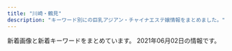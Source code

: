 ```yaml
---
title: "川崎・鶴見"
description: "キーワード別にの巨乳アジアン・チャイナエステ嬢情報をまとめました。"
---
```


新着画像と新着キーワードをまとめています。
2021年06月02日の情報です。

<DmmAffiliateIns />
<KeywordTable
  shops={
    [
    {
        "keywords": {
            "83": 2,
            "82": 3,
            "C": 17
        },
        "name": "\u5bf5\u6df1\u82b1\u98a8",
        "img_links": [
            "http://kafu.ests.co/images/s_pick.jpg",
            "http://kafu.ests.co/photos/sites/7/2017/10/2017100904034561.png",
            "http://kafu.ests.co/images/s_face.jpg",
            "http://kafu.ests.co/images/nbj1.jpg",
            "http://kafu.ests.co/images/n1.jpg",
            "http://kafu.ests.co/images/face_bj3.jpg",
            "http://kafu.ests.co/photos/sites/7/2017/10/2017101205420191.jpg",
            "http://kafu.ests.co/images/line.jpg",
            "http://kafu.ests.co/images/s_mobile.jpg",
            "http://kafu.ests.co/images/face_bj.jpg",
            "http://kafu.ests.co/images/s_news.jpg",
            "http://kafu.ests.co/images/s_staff.jpg",
            "http://kafu.ests.co/photos/sites/7/2017/02/2.jpg",
            "http://kafu.ests.co/photos/sites/7/2017/10/2017101205420065.jpg",
            "http://kafu.ests.co/images/top.png",
            "http://kafu.ests.co/photos/sites/7/2017/02/1.jpg",
            "http://kafu.ests.co/images/s_staff1.jpg",
            "http://kafu.ests.co/images/nbj3.jpg",
            "http://kafu.ests.co/photos/sites/7/2017/10/2017100904034443.png",
            "http://kafu.ests.co/images/mobile.jpg",
            "http://kafu.ests.co/images/s_link.jpg",
            "http://kafu.ests.co/images/n3.jpg"
        ],
        "url": "http://kafu.ests.co/",
        "station": "JR\u77e2\u5411\u99c5\u897f\u53e3"
    },
    {
        "keywords": {},
        "img_links": [
            "http://massage-salon.xyz/wp-content/uploads/2019/02/IMG_0144-500x750.jpg",
            "http://massage-salon.xyz/wp-content/uploads/2018/04/s4.jpg",
            "http://massage-salon.xyz/wp-content/uploads/2019/02/IMG_0142-201x300.jpg",
            "http://massage-salon.xyz/wp-content/uploads/2019/03/IMG_0208-300x200.jpg",
            "http://massage-salon.xyz/wp-content/uploads/2019/02/IMG_0142-500x750.jpg",
            "http://cdn.dino-es.com/images/logo/200x40DinoEs.png",
            "http://massage-salon.xyz/wp-content/uploads/2018/04/s2-500x467.jpg",
            "http://massage-salon.xyz/wp-content/uploads/2018/12/img_6766.jpg",
            "http://massage-salon.xyz/wp-content/themes/template-salon2/images/noimg.jpg",
            "http://massage-salon.xyz/wp-content/uploads/2018/04/s3.jpg",
            "http://massage-salon.xyz/wp-content/themes/template-salon2/images/main3.jpg",
            "http://massage-salon.xyz/wp-content/themes/template-salon2/images/main1.jpg",
            "http://massage-salon.xyz/wp-content/themes/template-salon2/images/header-tel.png",
            "http://massage-salon.xyz/wp-content/uploads/2019/02/IMG_0144-185x300.jpg",
            "http://massage-salon.xyz/wp-content/uploads/2019/02/IMG_0144.jpg",
            "http://massage-salon.xyz/wp-content/uploads/2018/12/img_6768.jpg",
            "http://massage-salon.xyz/wp-content/uploads/2019/02/IMG_0142-686x1024.jpg",
            "http://massage-salon.xyz/wp-content/uploads/2018/04/s4-500x467.jpg",
            "http://massage-salon.xyz/wp-content/uploads/2018/04/s3-500x467.jpg",
            "http://massage-salon.xyz/wp-content/uploads/2018/11/IMG_6692-300x200.jpg",
            "http://massage-salon.xyz/wp-content/uploads/2018/04/s2.jpg",
            "http://massage-salon.xyz/wp-content/uploads/2018/04/s1.jpg",
            "http://massage-salon.xyz/wp-content/themes/template-salon2/images/main2.jpg",
            "http://massage-salon.xyz/wp-content/uploads/2018/04/s1-500x466.jpg"
        ],
        "url": "http://massage-salon.xyz/",
        "name": "\u723d\u3084\u304b\u306a\u671d",
        "station": "JR\u5ddd\u5d0e\u99c5\u6771\u53e3"
    },
    {
        "keywords": {
            "\u4e73": 2,
            "F": 2
        },
        "url": "http://www.crownman.tank.jp/",
        "name": "\u30af\u30e9\u30a6\u30f3\u30fbCrown",
        "img_links": [
            "http://www.crownman.tank.jp/public/20210603-001321-627.jpeg",
            "http://www.crownman.tank.jp/images/zj.png",
            "http://www.crownman.tank.jp/public/20210208-142304-974.jpeg",
            "http://www.crownman.tank.jp/images/jt.png",
            "http://www.crownman.tank.jp/ueditor/php/upload/image/20181102/1541123069868367.jpg",
            "http://www.crownman.tank.jp/public/20201225-105416-366.jpeg",
            "http://www.crownman.tank.jp/public/20210315-113348-885.jpeg",
            "http://www.crownman.tank.jp/images/scrollToTop.png",
            "http://www.crownman.tank.jp/images/xw.png",
            "http://www.crownman.tank.jp/images/br.png",
            "http://www.crownman.tank.jp/public/20191208-161631-393.jpeg",
            "http://www.crownman.tank.jp/public/20190809-023452-629.jpeg",
            "http://www.crownman.tank.jp/public/20181102-021404-733.jpeg",
            "http://www.crownman.tank.jp/public/20181101-091932-723.jpeg",
            "http://www.crownman.tank.jp/public/20210225-132107-806.jpeg",
            "http://www.crownman.tank.jp/public/20190512-114325-285.jpeg",
            "http://www.crownman.tank.jp/images/contact.png",
            "http://www.crownman.tank.jp/images/h3.jpg",
            "http://www.crownman.tank.jp/public/20191115-170126-469.jpeg",
            "http://www.crownman.tank.jp/public/20210219-091840-338.jpeg",
            "http://www.crownman.tank.jp/images/h5.jpg",
            "http://www.crownman.tank.jp/public/20210601-123201-393.jpeg",
            "http://www.crownman.tank.jp/public/20181126-115300-843.jpeg",
            "http://www.crownman.tank.jp/public/20210214-132800-589.jpeg",
            "http://www.crownman.tank.jp/public/20190410-032921-983.jpeg",
            "http://www.crownman.tank.jp/images/fj.png",
            "http://www.crownman.tank.jp/public/20210226-091700-151.jpeg",
            "http://www.crownman.tank.jp/images/h01.jpg",
            "http://www.crownman.tank.jp/public/20210414-180217-393.jpeg",
            "http://www.crownman.tank.jp/public/20181102-021343-999.jpeg",
            "http://www.crownman.tank.jp/public/20190103-235102-103.jpeg",
            "http://www.crownman.tank.jp/images/lj.png",
            "http://www.crownman.tank.jp/images/lyb.png",
            "http://www.crownman.tank.jp/public/20190516-130732-500.jpeg",
            "http://www.crownman.tank.jp/public/20200829-001214-615.jpeg",
            "http://www.crownman.tank.jp/images/br1.png",
            "http://www.crownman.tank.jp/public/20210128-093735-441.jpeg",
            "http://www.crownman.tank.jp/public/20201114-223303-188.jpeg",
            "http://www.crownman.tank.jp/images/h4.jpg",
            "http://www.crownman.tank.jp/public/20210504-080501-939.jpeg",
            "http://www.crownman.tank.jp/public/20190614-225752-699.jpeg",
            "http://www.crownman.tank.jp/public/20181102-021419-221.jpeg",
            "http://www.crownman.tank.jp/public/20191102-172721-416.jpeg",
            "http://www.crownman.tank.jp/public/20210512-181627-885.jpeg",
            "http://www.crownman.tank.jp/public/20181102-021325-742.jpeg",
            "http://www.crownman.tank.jp/public/20210319-004011-852.jpeg",
            "http://www.crownman.tank.jp/public/20201211-095701-493.jpeg",
            "http://www.crownman.tank.jp/public/20181103-143855-981.jpeg",
            "http://www.crownman.tank.jp/public/20190321-014538-796.jpeg",
            "http://www.crownman.tank.jp/public/20210603-000118-225.jpeg",
            "http://www.crownman.tank.jp/images/guest.png",
            "http://www.crownman.tank.jp/images/h02.jpg",
            "http://www.crownman.tank.jp/public/20201211-095449-581.jpeg",
            "http://www.crownman.tank.jp/public/20210309-102855-324.jpeg",
            "http://www.crownman.tank.jp/public/20200829-204316-579.jpeg",
            "http://www.crownman.tank.jp/public/20191220-000813-127.jpeg",
            "http://www.crownman.tank.jp/ueditor/php/upload/image/20200828/1598625782230952.jpeg",
            "http://www.crownman.tank.jp/public/20190404-200155-177.jpeg",
            "http://www.crownman.tank.jp/public/20210217-094543-773.jpeg"
        ],
        "station": "JR\u9db4\u898b\u99c5"
    },
    {
        "url": "http://t-lucky.work/",
        "img_links": [
            "http://t-lucky.work/sp/img/yuyu1.jpg",
            "http://t-lucky.work/staff/yumi.jpg",
            "http://t-lucky.work/sp/images/b1.jpg",
            "http://t-lucky.work/sp/images/b2.jpg",
            "http://t-lucky.work/sp/img/aya1.jpg",
            "http://t-lucky.work/staff/mika.jpg",
            "http://t-lucky.work/staff/emi.jpg",
            "http://t-lucky.work/images/sm.jpg",
            "http://t-lucky.work/sp/images/rec1.jpg",
            "http://t-lucky.work/images/b1.jpg",
            "http://t-lucky.work/sp/images/int1.jpg",
            "http://t-lucky.work/img/yuyu1.jpg",
            "http://t-lucky.work/sp/images/interior_t.jpg",
            "http://t-lucky.work/sp/images/ac1.jpg",
            "http://t-lucky.work/sp/images/topgirl.jpg",
            "http://t-lucky.work/images/b3.jpg",
            "http://t-lucky.work/images/2.jpg",
            "http://t-lucky.work/images/7.jpg",
            "http://t-lucky.work/sp/img/rina1.jpg",
            "http://t-lucky.work/img/rei1.jpg",
            "http://t-lucky.work/img/yuki1.jpg",
            "http://t-lucky.work/sp/staff/yuyu.jpg",
            "http://t-lucky.work/sp/staff/mika.jpg",
            "http://t-lucky.work/images/9.jpg",
            "http://t-lucky.work/sp/images/tel.jpg",
            "http://t-lucky.work/images/1.jpg",
            "http://t-lucky.work/sp/img/rei1.jpg",
            "http://t-lucky.work/images/int2.jpg",
            "http://t-lucky.work/staff/aya.jpg",
            "http://t-lucky.work/img/emi1.jpg",
            "http://t-lucky.work/sp/images/staff_t.jpg",
            "http://t-lucky.work/sp/images/head.jpg",
            "http://t-lucky.work/sp/images/menu/top.jpg",
            "http://t-lucky.work/sp/img/yuki1.jpg",
            "http://t-lucky.work/sp/images/footer.jpg",
            "http://t-lucky.work/sp/img/mimi1.jpg",
            "http://t-lucky.work/images/8.jpg",
            "http://t-lucky.work/images/3.jpg",
            "http://t-lucky.work/sp/images/b3.jpg",
            "http://t-lucky.work/sp/staff/rina.jpg",
            "http://t-lucky.work/sp/images/news.jpg",
            "http://t-lucky.work/images/sys1.jpg",
            "http://t-lucky.work/sp/menu/interior.jpg",
            "http://t-lucky.work/img/mimi1.jpg",
            "http://t-lucky.work/img/rina1.jpg",
            "http://t-lucky.work/sp/menu/staff.jpg",
            "http://t-lucky.work/staff/rina.jpg",
            "http://t-lucky.work/sp/img/yumi1.jpg",
            "http://t-lucky.work/images/4.jpg",
            "http://t-lucky.work/images/line.png",
            "http://t-lucky.work/images/tr.jpg",
            "http://t-lucky.work/sp/staff/yuki.jpg",
            "http://t-lucky.work/images/sys2.jpg",
            "http://t-lucky.work/sp/images/newsb.jpg",
            "http://t-lucky.work/sp/staff/aya.jpg",
            "http://t-lucky.work/images/ta.jpg",
            "http://t-lucky.work/images/head.jpg",
            "http://t-lucky.work/sp/menu/top.jpg",
            "http://t-lucky.work/img/yumi1.jpg",
            "http://t-lucky.work/images/news.jpg",
            "http://t-lucky.work/img/aya1.jpg",
            "http://t-lucky.work/images/6.jpg",
            "http://t-lucky.work/img/mika1.jpg",
            "http://t-lucky.work/sp/images/menu/staff.jpg",
            "http://t-lucky.work/sp/images/top.jpg",
            "http://t-lucky.work/sp/img/emi1.jpg",
            "http://t-lucky.work/sp/images/int2.jpg",
            "http://t-lucky.work/sp/staff/mimi.jpg",
            "http://t-lucky.work/staff/rei.jpg",
            "http://t-lucky.work/images/int1.jpg",
            "http://t-lucky.work/staff/yuki.jpg",
            "http://t-lucky.work/sp/staff/emi.jpg",
            "http://t-lucky.work/images/sys3.jpg",
            "http://t-lucky.work/sp/staff/yumi.jpg",
            "http://t-lucky.work/images/staff_t.jpg",
            "http://t-lucky.work/sp/staff/rei.jpg",
            "http://t-lucky.work/images/5.jpg",
            "http://t-lucky.work/sp/images/sys1.jpg",
            "http://t-lucky.work/sp/images/pc.jpg",
            "http://t-lucky.work/sp/images/sys2.jpg",
            "http://t-lucky.work/images/b2.jpg",
            "http://t-lucky.work/staff/yuyu.jpg",
            "http://t-lucky.work/sp/img/mika1.jpg",
            "http://t-lucky.work/images/sys4.jpg",
            "http://t-lucky.work/staff/mimi.jpg",
            "http://t-lucky.work/images/interior_t.jpg"
        ],
        "name": "Lucky\u30fb\u30e9\u30c3\u30ad\u30fc",
        "station": "\u9db4\u898b\u99c5\u6771\u53e3",
        "keywords": {}
    },
    {
        "url": "https://tanoshii.xyz.mn/",
        "img_links": [
            "https://tanoshii.xyz.mn/photos/sites/44/2021/04/2021042710173888.jpg",
            "https://tanoshii.xyz.mn/images/ntop.png",
            "https://tanoshii.xyz.mn/photos/sites/44/2021/04/2021042710162415.jpg",
            "https://tanoshii.xyz.mn/images/s_staff.png",
            "https://tanoshii.xyz.mn/photos/sites/44/2021/04/2021042710162377.jpg",
            "https://tanoshii.xyz.mn/images/s_link.png",
            "https://tanoshii.xyz.mn/images/mobile.jpg",
            "https://tanoshii.xyz.mn/photos/sites/44/2021/05/2021052503320637.jpg",
            "https://tanoshii.xyz.mn/images/top.png",
            "https://tanoshii.xyz.mn/images/news.jpg",
            "https://tanoshii.xyz.mn/photos/sites/44/2021/04/2021042710162393.jpg"
        ],
        "station": "JR\u77e2\u5411\u99c5\u897f\u53e3",
        "name": "\u697d\u3057\u3044",
        "keywords": {
            "86": 4,
            "E": 2,
            "C": 10,
            "87": 2,
            "D": 6,
            "85": 2
        }
    },
    {
        "name": "\u4eba\u9b5a\u306e\u604b",
        "url": "http://genkimori.ests.jp/",
        "keywords": {},
        "img_links": [],
        "station": "JR\u9db4\u898b\u99c5\u6771\u53e3"
    },
    {
        "img_links": [
            "http://baburin.iest.info/photos/sites/2/2018/03/1.jpg",
            "http://baburin.iest.info/photos/sites/2/2019/06/2019062312555740.jpg",
            "http://baburin.iest.info/photos/sites/2/2019/12/2019121012290043.jpg",
            "http://baburin.iest.info/images/s_staff.jpg",
            "http://baburin.iest.info/photos/sites/2/2019/12/2019121012271150.jpg",
            "http://baburin.iest.info/photos/sites/2/2020/02/2020021216314936.jpg",
            "http://baburin.iest.info/images/staff0.jpg",
            "http://baburin.iest.info/images/s_info.jpg",
            "http://baburin.iest.info/images/mibile.jpg",
            "http://baburin.iest.info/photos/sites/2/2018/09/2018091006542340.jpg",
            "http://baburin.iest.info/images/s_news.jpg",
            "http://baburin.iest.info/photos/sites/2/2018/11/2018112214225177.jpg",
            "http://baburin.iest.info/photos/sites/2/2019/12/2019121112381870.jpg",
            "http://baburin.iest.info/photos/sites/2/2018/06/2018063004421199.jpg",
            "http://baburin.iest.info/images/acc1.jpg",
            "http://baburin.iest.info/photos/sites/2/2018/07/2018072409124390.jpg",
            "http://baburin.iest.info/images/top.png",
            "http://baburin.iest.info/photos/sites/2/2018/06/2018062508384319.jpg",
            "http://baburin.iest.info/photos/sites/2/2019/12/2019121012234134.jpg",
            "http://baburin.iest.info/images/s_face.jpg",
            "http://baburin.iest.info/images/s_pick.jpg",
            "http://baburin.iest.info/photos/sites/2/2018/10/2018103017042054.jpg",
            "http://baburin.iest.info/photos/sites/2/2020/10/2020100615314175.jpg",
            "http://baburin.iest.info/photos/sites/2/2018/12/2018120114132410.jpg",
            "http://baburin.iest.info/photos/sites/2/2020/02/2020020617495273.jpg",
            "http://baburin.iest.info/images/acc.jpg"
        ],
        "name": "\u30d0\u30d6\u308a\u3093\u5a18",
        "url": "http://baburin.iest.info/",
        "keywords": {
            "82": 17,
            "86": 68,
            "83": 17,
            "E": 17,
            "C": 68,
            "88": 15,
            "D": 168,
            "87": 119,
            "85": 51
        },
        "station": "\u4eac\u6025\u9db4\u898b\u99c5\u6771\u53e3"
    },
    {
        "img_links": [],
        "keywords": {},
        "station": "JR\u5ddd\u5d0e\u99c5\u6771\u53e3",
        "url": "http://iyashi-kaze.oks.bz/",
        "name": "\u7652\u3057\u98a8\uff5e\u3044\u3084\u3057\u304b\u305c\uff5e"
    },
    {
        "url": "https://www.pal-spa.com/",
        "keywords": {
            "100": 1,
            "\u30bb\u30af\u30b7\u30fc": 8,
            "G": 11,
            "\u30c0\u30a4\u30ca\u30de\u30a4\u30c8": 1
        },
        "station": "JR\u9db4\u898b\u99c5\u6771\u53e3",
        "img_links": [
            "https://www.pal-spa.com/img/girl/list/slist3aa1148d56856a2cfde4a3dfdd8d1c5ed.jpg",
            "https://www.pal-spa.com/img/girl/main/smain34264ec295988800531cb0f78cdcfbcb9cf.jpg",
            "https://www.pal-spa.com/img/girl/main/smain375cab2c1fda697e3b05677cf608a517810.jpg",
            "https://www.pal-spa.com/img/blog/palspa_blog_20191201_yui4.jpg",
            "https://www.pal-spa.com/img/girl/list/sface374e0d15dd2f781c76365f64c8cfd8955c.jpg",
            "https://www.pal-spa.com/img/material/massage_siatu3.jpg",
            "https://www.pal-spa.com/img/girl/main/smain851caefc8aa890323cc659f5abf9da1937.jpg",
            "https://www.pal-spa.com/img/girl/pickup/pickup20210120104719.jpg",
            "https://www.pal-spa.com/img/blog/palspa_blog_20191201_yui6.jpg",
            "https://www.pal-spa.com/img/girl/main/smain341fb1e5b054a6796aafb6d24f36ac90950.jpg",
            "https://www.pal-spa.com/img/girl/main/smain424a6d03832c91a865b6562a3dc842e51a.jpg",
            "https://www.pal-spa.com/img/blog/palspa_blog_20210419_yuki3.jpg",
            "https://www.pal-spa.com/img/camp/camp_20210601.jpg",
            "https://www.pal-spa.com/img/girl/list/sface31f19f00dae05be97f6dce6cb5dbe8eec8.jpg",
            "https://www.pal-spa.com/img/girl/main/smain2322be10adc295a0fc3adfdb5b77838c4a7.jpg",
            "https://www.pal-spa.com/img/girl/main/smain2352be10adc295a0fc3adfdb5b77838c4a7.jpg",
            "https://www.pal-spa.com/img/girl/main/smain315f04254ecea9c57f49748c46b01a7664c.jpg",
            "https://www.pal-spa.com/img/girl/main/smain32444cc176e6519c5cfcaa30cdb6b3d4ae6.jpg",
            "https://www.pal-spa.com/img/girl/list/sface232be10adc295a0fc3adfdb5b77838c4a7.jpg",
            "https://www.pal-spa.com/img/girl/list/sface2815022380c60cdc7043c4ec074cee02f5.jpg",
            "https://www.pal-spa.com/img/blog/palspa_blog_20210120_haruka3.jpg",
            "https://www.pal-spa.com/img/blog/postimage20191201160113.jpg",
            "https://www.pal-spa.com/img/blog/postimage20200112225143.jpg",
            "https://www.pal-spa.com/img/girl/main/smain95ef1bf25458f90407a4281129029fee02.jpg",
            "https://www.pal-spa.com/img/girl/list/slist2803b6e28547718e5f6d36e0d1c631fbcd.jpg",
            "https://www.pal-spa.com/img/girl/pickup/pickup20200730025343.jpg",
            "https://www.pal-spa.com/img/girl/list/slist31991bce11ee745ecab812af3ff1cb34c6.jpg",
            "https://www.pal-spa.com/img/blog/palspa_blog_20210419_yuki6.jpg",
            "https://www.pal-spa.com/img/girl/main/smain213a4782a043e7ca29f58aba8d6552a2d6e.jpg",
            "https://www.pal-spa.com/img/blog/palspa_blog_20200113_miyuki2.jpg",
            "https://www.pal-spa.com/img/girl/list/slist35f2458e832a4198c757c4a20f24e7b77f.jpg",
            "https://www.pal-spa.com/img/girl/main/smain211a4782a043e7ca29f58aba8d6552a2d6e.jpg",
            "https://www.pal-spa.com/img/blog/palspa_blog_20200113_miyuki4.jpg",
            "https://www.pal-spa.com/img/blog/palspa_blog_20200113_miyuki5.jpg",
            "https://www.pal-spa.com/img/girl/main/smain411179e3d7fbd9c1dd52f6aa2a671ce0bd.jpg",
            "https://www.pal-spa.com/img/material/image_auth.png",
            "https://www.pal-spa.com/img/girl/main/smain3458922ce8484534d2b75a91ab7a300e6de.jpg",
            "https://www.pal-spa.com/img/material/massage_siatu1.jpg",
            "https://www.pal-spa.com/img/girl/main/smain374cab2c1fda697e3b05677cf608a517810.jpg",
            "https://www.pal-spa.com/img/girl/list/sface8aaf0584954cf78c6fa0e4d5235d359c9.jpg",
            "https://www.pal-spa.com/img/material/massage_sentai2.jpg",
            "https://www.pal-spa.com/img/blog/palspa_blog_20200803_ai3.jpg",
            "https://www.pal-spa.com/img/blog/palspa_blog_20210120_haruka5.jpg",
            "https://www.pal-spa.com/img/blog/palspa_blog_20200113_miyuki3.jpg",
            "https://www.pal-spa.com/img/girl/main/smain2944975d1e88a92635112090a18fddfe496.jpg",
            "https://www.pal-spa.com/img/girl/main/smain312cf1a94bbeb47fd61d9c8a0ac5715f220.jpg",
            "https://www.pal-spa.com/img/blog/palspa_blog_20200316_aya5.jpg",
            "https://www.pal-spa.com/img/blog/palspa_blog_20210120_haruka4.jpg",
            "https://www.pal-spa.com/img/girl/main/smain841caefc8aa890323cc659f5abf9da1937.jpg",
            "https://www.pal-spa.com/img/girl/main/smain242efb09e433a238cc9c94272805945bf96.jpg",
            "https://www.pal-spa.com/img/blog/postimage20210419052730.jpg",
            "https://www.pal-spa.com/img/blog/palspa_blog_20200803_ai4.jpg",
            "https://www.pal-spa.com/img/blog/palspa_blog_20200316_aya9.jpg",
            "https://www.pal-spa.com/img/girl/pickup/pickup20200104064211.jpg",
            "https://www.pal-spa.com/img/girl/list/swest21a4782a043e7ca29f58aba8d6552a2d6e.jpg",
            "https://www.pal-spa.com/img/girl/list/slist37ffa7eddb5ff5f31871a45422cbecac1d.jpg",
            "https://www.pal-spa.com/img/girl/list/slist29b91c9bcc8e157811f43836e0e81c7a7e.jpg",
            "https://www.pal-spa.com/img/girl/main/smain284aa054b0383cc218664f07c55c4e1d3f0.jpg",
            "https://www.pal-spa.com/img/blog/palspa_blog_20191201_yui3.jpg",
            "https://www.pal-spa.com/img/blog/palspa_blog_20191201_yui2.jpg",
            "https://www.pal-spa.com/img/blog/postimage20200805131611.jpg",
            "https://www.pal-spa.com/img/blog/postimage20190909035711.jpg",
            "https://www.pal-spa.com/img/blog/palspa_blog_20200316_aya7.jpg",
            "https://www.pal-spa.com/img/blog/palspa_blog_20200316_aya1.jpg",
            "https://www.pal-spa.com/img/girl/list/slist21c8c7f499c3f4da854e401c53978a3677.jpg",
            "https://www.pal-spa.com/img/blog/postimage20210128110639.jpg",
            "https://www.pal-spa.com/img/girl/list/swest2815022380c60cdc7043c4ec074cee02f5.jpg",
            "https://www.pal-spa.com/img/girl/main/smain92489e4bc2f68cb6c1df5f2c0780e53ef2.jpg",
            "https://www.pal-spa.com/img/girl/main/smain373eb53412252fd3f47bcd6a4f2e0027ddb.jpg",
            "https://www.pal-spa.com/img/material/massage_siatu2.jpg",
            "https://www.pal-spa.com/img/girl/main/smain94ef1bf25458f90407a4281129029fee02.jpg",
            "https://www.pal-spa.com/img/girl/main/smain3438922ce8484534d2b75a91ab7a300e6de.jpg",
            "https://www.pal-spa.com/img/blog/palspa_blog_20191204_izumi3.jpg",
            "https://www.pal-spa.com/img/blog/palspa_blog_20210419_yuki7.jpg",
            "https://www.pal-spa.com/img/girl/main/smain93489e4bc2f68cb6c1df5f2c0780e53ef2.jpg",
            "https://www.pal-spa.com/img/blog/palspa_blog_20200803_ai5.jpg",
            "https://www.pal-spa.com/img/blog/palspa_blog_20191204_erica1.jpg",
            "https://www.pal-spa.com/img/girl/main/smain32544cc176e6519c5cfcaa30cdb6b3d4ae6.jpg",
            "https://www.pal-spa.com/img/girl/main/smain2342be10adc295a0fc3adfdb5b77838c4a7.jpg",
            "https://www.pal-spa.com/img/girl/list/sface9b20525be57ec14c2cab254b7f38bd4df.jpg",
            "https://www.pal-spa.com/img/girl/main/smain371eb53412252fd3f47bcd6a4f2e0027ddb.jpg",
            "https://www.pal-spa.com/img/blog/palspa_blog_20191201_yui1.jpg",
            "https://www.pal-spa.com/img/girl/list/sface34fb1e5b054a6796aafb6d24f36ac90950.jpg",
            "https://www.pal-spa.com/img/girl/main/smain2924975d1e88a92635112090a18fddfe496.jpg",
            "https://www.pal-spa.com/img/blog/palspa_blog_20191204_erica3.jpg",
            "https://www.pal-spa.com/img/blog/postimage20190615060904.jpg",
            "https://www.pal-spa.com/img/girl/list/swest24254584407bed049e349a41c5443a4345.jpg",
            "https://www.pal-spa.com/img/camp/camp_20210601sp.jpg",
            "https://www.pal-spa.com/img/girl/main/smain314f04254ecea9c57f49748c46b01a7664c.jpg",
            "https://www.pal-spa.com/img/girl/main/smain2332be10adc295a0fc3adfdb5b77838c4a7.jpg",
            "https://www.pal-spa.com/img/girl/list/sface3c2ba25b14b61f54befa1ec672e487350.jpg",
            "https://www.pal-spa.com/img/girl/list/slist256b08026e0fe59c124751f4ba2dce9484.jpg",
            "https://www.pal-spa.com/img/blog/palspa_blog_20200316_aya10.jpg",
            "https://www.pal-spa.com/img/girl/main/smain831caefc8aa890323cc659f5abf9da1937.jpg",
            "https://www.pal-spa.com/img/girl/main/smain214a4782a043e7ca29f58aba8d6552a2d6e.jpg",
            "https://www.pal-spa.com/img/girl/main/smain81aaf0584954cf78c6fa0e4d5235d359c9.jpg",
            "https://www.pal-spa.com/img/girl/pickup/pickup20210513160105.jpg",
            "https://www.pal-spa.com/img/girl/main/smain91489e4bc2f68cb6c1df5f2c0780e53ef2.jpg",
            "https://www.pal-spa.com/img/girl/list/slist2384c844601b0fd2f7aabfe4a5a12163b7.jpg",
            "https://www.pal-spa.com/img/girl/main/smain32344cc176e6519c5cfcaa30cdb6b3d4ae6.jpg",
            "https://www.pal-spa.com/img/girl/main/smain3535044e0e79b6d94578c6c78296fb853e4.jpg",
            "https://www.pal-spa.com/img/blog/palspa_blog_20191204_izumi5.jpg",
            "https://www.pal-spa.com/img/girl/main/smain255b45d339d6509c6b7779e499e2a9b6ba6.jpg",
            "https://www.pal-spa.com/img/girl/list/swest41179e3d7fbd9c1dd52f6aa2a671ce0bd.jpg",
            "https://www.pal-spa.com/img/girl/pickup/pickup20200822150116.jpg",
            "https://www.pal-spa.com/img/girl/list/swest2934a16061b4519bc353f475021810bbc2.jpg",
            "https://www.pal-spa.com/img/girl/main/smain28209dcea86d45d39c34084233d3f05abd3.jpg",
            "https://www.pal-spa.com/img/blog/palspa_blog_20200113_miyuki7.jpg",
            "https://www.pal-spa.com/img/girl/main/smain252b45d339d6509c6b7779e499e2a9b6ba6.jpg",
            "https://www.pal-spa.com/img/material/massage_sentai1.jpg",
            "https://www.pal-spa.com/img/girl/list/slist34fb1e5b054a6796aafb6d24f36ac90950.jpg",
            "https://www.pal-spa.com/img/girl/list/sface41179e3d7fbd9c1dd52f6aa2a671ce0bd.jpg",
            "https://www.pal-spa.com/img/blog/palspa_blog_20191204_erica7.jpg",
            "https://www.pal-spa.com/img/blog/palspa_blog_20210120_haruka6.jpg",
            "https://www.pal-spa.com/img/girl/list/swest3c2ba25b14b61f54befa1ec672e487350.jpg",
            "https://www.pal-spa.com/img/girl/main/smain354497d0fc321a60342a97907dcf15eddb4.jpg",
            "https://www.pal-spa.com/img/blog/palspa_blog_20200803_ai1.jpg",
            "https://www.pal-spa.com/img/girl/list/sface259a92ee295305fdbc6e4cd5a68dad5216.jpg",
            "https://www.pal-spa.com/img/girl/main/smain241254584407bed049e349a41c5443a4345.jpg",
            "https://www.pal-spa.com/img/girl/list/swest35285c827d9511f0950a18b392ca14bbe6.jpg",
            "https://www.pal-spa.com/img/blog/palspa_blog_20200316_aya4.jpg",
            "https://www.pal-spa.com/img/camp/20210513_newface.jpg",
            "https://www.pal-spa.com/img/girl/main/smain43f417400ac5884575399559541bcf4c17.jpg",
            "https://www.pal-spa.com/img/girl/main/smain251b45d339d6509c6b7779e499e2a9b6ba6.jpg",
            "https://www.pal-spa.com/img/blog/postimage20190823184018.jpg",
            "https://www.pal-spa.com/img/blog/palspa_blog_20210419_yuki1.jpg",
            "https://www.pal-spa.com/img/blog/postimage20200316071533.jpg",
            "https://www.pal-spa.com/img/girl/list/sface2934a16061b4519bc353f475021810bbc2.jpg",
            "https://www.pal-spa.com/img/blog/postimage20191201160850.jpg",
            "https://www.pal-spa.com/img/girl/list/swest374e0d15dd2f781c76365f64c8cfd8955c.jpg",
            "https://www.pal-spa.com/img/girl/main/smain295c66d8a8ea77ad563b7a5d4d245be38c5.jpg",
            "https://www.pal-spa.com/img/blog/palspa_blog_20200803_ai7.jpg",
            "https://www.pal-spa.com/img/blog/palspa_blog_20191204_erica4.jpg",
            "https://www.pal-spa.com/img/blog/palspa_blog_20200803_ai2.jpg",
            "https://www.pal-spa.com/img/girl/main/smain355497d0fc321a60342a97907dcf15eddb4.jpg",
            "https://www.pal-spa.com/img/girl/list/swest352b89681dd1c11f6c2b3d93f5253fdb44.jpg",
            "https://www.pal-spa.com/img/blog/palspa_blog_20191204_izumi6.jpg",
            "https://www.pal-spa.com/img/girl/main/smain215a4782a043e7ca29f58aba8d6552a2d6e.jpg",
            "https://www.pal-spa.com/img/girl/main/smain31aa1148d56856a2cfde4a3dfdd8d1c5ed.jpg",
            "https://www.pal-spa.com/img/girl/main/smain285aa054b0383cc218664f07c55c4e1d3f0.jpg",
            "https://www.pal-spa.com/img/blog/palspa_blog_20200803_ai8.jpg",
            "https://www.pal-spa.com/img/blog/palspa_blog_20200113_miyuki8.jpg",
            "https://www.pal-spa.com/img/blog/palspa_blog_20200316_aya11.jpg",
            "https://www.pal-spa.com/img/girl/list/slist24940766e3a46af57756429b6407dea11e.jpg",
            "https://www.pal-spa.com/img/girl/list/sface35c7e2ebf50e97c57692dbfd94cccf9ddb.jpg",
            "https://www.pal-spa.com/img/girl/list/sface32552450a07c5e6fcf616569ce56276f28.jpg",
            "https://www.pal-spa.com/img/blog/postimage20191201161433.jpg",
            "https://www.pal-spa.com/img/girl/list/swest259a92ee295305fdbc6e4cd5a68dad5216.jpg",
            "https://www.pal-spa.com/img/girl/main/smain212a4782a043e7ca29f58aba8d6552a2d6e.jpg",
            "https://www.pal-spa.com/img/blog/palspa_blog_20200316_aya6.jpg",
            "https://www.pal-spa.com/img/girl/list/slist9224bead323710d8ed7f0640125518c54.jpg",
            "https://www.pal-spa.com/img/blog/palspa_blog_20210419_yuki8.jpg",
            "https://www.pal-spa.com/img/girl/main/smain311813891f0a4f13a5dcec2552f803dff41.jpg",
            "https://www.pal-spa.com/img/girl/list/slist32552450a07c5e6fcf616569ce56276f28.jpg",
            "https://www.pal-spa.com/img/girl/pickup/pickup20210315213817.jpg",
            "https://www.pal-spa.com/img/girl/main/smain339afba4e500f33ea543f800c8238c1f49.jpg",
            "https://www.pal-spa.com/img/girl/main/smain821caefc8aa890323cc659f5abf9da1937.jpg",
            "https://www.pal-spa.com/img/blog/palspa_blog_20191204_izumi4.jpg",
            "https://www.pal-spa.com/img/girl/main/smain321552450a07c5e6fcf616569ce56276f28.jpg",
            "https://www.pal-spa.com/img/blog/palspa_blog_20200316_aya3.jpg",
            "https://www.pal-spa.com/img/blog/palspa_blog_20200113_miyuki6.jpg",
            "https://www.pal-spa.com/img/blog/postimage20191205024146.jpg",
            "https://www.pal-spa.com/img/blog/palspa_blog_20210419_yuki4.jpg",
            "https://www.pal-spa.com/img/blog/palspa_blog_20191204_erica5.jpg",
            "https://www.pal-spa.com/img/girl/main/smain3525044e0e79b6d94578c6c78296fb853e4.jpg",
            "https://www.pal-spa.com/img/girl/list/swest34fb1e5b054a6796aafb6d24f36ac90950.jpg",
            "https://www.pal-spa.com/img/girl/list/swest232be10adc295a0fc3adfdb5b77838c4a7.jpg",
            "https://www.pal-spa.com/img/girl/main/smain29126f46703ae5614cc6531d2d744ef64cb.jpg",
            "https://www.pal-spa.com/img/material/massage_sentai3.jpg",
            "https://www.pal-spa.com/img/blog/palspa_blog_20210419_yuki5.jpg",
            "https://www.pal-spa.com/img/blog/palspa_blog_20191204_izumi1.jpg",
            "https://www.pal-spa.com/img/girl/list/sface24254584407bed049e349a41c5443a4345.jpg",
            "https://www.pal-spa.com/img/girl/main/smain44b39a706bac6618b1571f7fdf4631427d.jpg",
            "https://www.pal-spa.com/img/girl/main/smain2934975d1e88a92635112090a18fddfe496.jpg",
            "https://www.pal-spa.com/img/girl/list/swest95fea8ce189d2417d922eb9079627b3ac.jpg",
            "https://www.pal-spa.com/img/girl/main/smain313cf1a94bbeb47fd61d9c8a0ac5715f220.jpg",
            "https://www.pal-spa.com/img/girl/main/smain372eb53412252fd3f47bcd6a4f2e0027ddb.jpg",
            "https://www.pal-spa.com/img/blog/palspa_blog_20200113_miyuki1.jpg",
            "https://www.pal-spa.com/img/girl/main/smain349afba4e500f33ea543f800c8238c1f49.jpg",
            "https://www.pal-spa.com/img/girl/list/sface21a4782a043e7ca29f58aba8d6552a2d6e.jpg",
            "https://www.pal-spa.com/img/girl/main/smain253b45d339d6509c6b7779e499e2a9b6ba6.jpg",
            "https://www.pal-spa.com/img/blog/palspa_blog_20210120_haruka1.jpg",
            "https://www.pal-spa.com/img/blog/postimage20191205024522.jpg",
            "https://www.pal-spa.com/img/girl/main/smain351f2458e832a4198c757c4a20f24e7b77f.jpg",
            "https://www.pal-spa.com/img/girl/main/smain3448922ce8484534d2b75a91ab7a300e6de.jpg",
            "https://www.pal-spa.com/img/girl/main/smain281fd9bc58195da2c4f8c318534044e362e.jpg",
            "https://www.pal-spa.com/img/girl/pickup/pickup20200923134207.jpg",
            "https://www.pal-spa.com/img/girl/main/smain32aa1148d56856a2cfde4a3dfdd8d1c5ed.jpg",
            "https://www.pal-spa.com/img/blog/palspa_blog_20200316_aya2.jpg",
            "https://www.pal-spa.com/img/blog/palspa_blog_20191204_erica2.jpg",
            "https://www.pal-spa.com/img/girl/main/smain2312be10adc295a0fc3adfdb5b77838c4a7.jpg",
            "https://www.pal-spa.com/img/girl/main/smain254b45d339d6509c6b7779e499e2a9b6ba6.jpg",
            "https://www.pal-spa.com/img/blog/palspa_blog_20200316_aya8.jpg",
            "https://www.pal-spa.com/img/girl/main/smain32244cc176e6519c5cfcaa30cdb6b3d4ae6.jpg",
            "https://www.pal-spa.com/img/girl/list/swest32552450a07c5e6fcf616569ce56276f28.jpg",
            "https://www.pal-spa.com/img/girl/list/slist82771fec40d02127b42e7e4941a97d5e8.jpg",
            "https://www.pal-spa.com/img/girl/list/swest31f19f00dae05be97f6dce6cb5dbe8eec8.jpg",
            "https://www.pal-spa.com/img/blog/palspa_blog_20191204_izumi2.jpg",
            "https://www.pal-spa.com/img/blog/palspa_blog_20191201_yui5.jpg",
            "https://www.pal-spa.com/img/girl/list/slist41179e3d7fbd9c1dd52f6aa2a671ce0bd.jpg",
            "https://www.pal-spa.com/img/blog/palspa_blog_20191201_yui7.jpg",
            "https://www.pal-spa.com/img/blog/palspa_blog_20200803_ai9.jpg",
            "https://www.pal-spa.com/img/blog/palspa_blog_20191204_erica6.jpg",
            "https://www.pal-spa.com/img/blog/palspa_blog_20210419_yuki2.jpg",
            "https://www.pal-spa.com/img/girl/main/smain283aa054b0383cc218664f07c55c4e1d3f0.jpg",
            "https://www.pal-spa.com/img/girl/list/swest81caefc8aa890323cc659f5abf9da1937.jpg",
            "https://www.pal-spa.com/img/blog/palspa_blog_20191204_izumi7.jpg",
            "https://www.pal-spa.com/img/blog/palspa_blog_20200803_ai6.jpg",
            "https://www.pal-spa.com/img/blog/postimage20191201162035.jpg"
        ],
        "name": "Men\u2019s Pal Spa\u30fb\u30e1\u30f3\u30ba\u30d1\u30eb\u30b9\u30d1"
    },
    {
        "keywords": {
            "92": 8,
            "88": 8,
            "E": 8,
            "87": 10,
            "89": 6,
            "93": 8,
            "C": 8,
            "86": 8,
            "D": 24
        },
        "img_links": [
            "http://tsurumisakura.este88.com/images/slider-img002.jpg",
            "http://tsurumisakura.este88.com/images/m6.jpg",
            "http://tsurumisakura.este88.com/images/m2.jpg",
            "http://tsurumisakura.este88.com/images/m1.jpg",
            "http://tsurumisakura.este88.com/images/m4.jpg",
            "http://tsurumisakura.este88.com/files/004.jpg",
            "http://tsurumisakura.este88.com/files/miyuki1.jpg",
            "http://tsurumisakura.este88.com/images/b-online.png",
            "http://tsurumisakura.este88.com/images/info.png",
            "http://tsurumisakura.este88.com/images/m3.jpg",
            "http://tsurumisakura.este88.com/images/slider-img001.jpg",
            "http://tsurumisakura.este88.com/files/minami1.jpg",
            "http://tsurumisakura.este88.com/files/miho1.jpg",
            "http://tsurumisakura.este88.com/images/b-tel.png",
            "http://tsurumisakura.este88.com/files/hitomi1.jpg",
            "http://tsurumisakura.este88.com/files/sayuri1.jpg",
            "http://tsurumisakura.este88.com/images/tel2.png"
        ],
        "station": "JR\u9db4\u898b\u99c5\u897f\u53e3",
        "name": "\u3055\u304f\u3089",
        "url": "http://tsurumisakura.este88.com/"
    },
    {
        "name": "Smile",
        "keywords": {
            "C": 16,
            "E": 2,
            "D": 4
        },
        "station": "\u4eac\u6025\u9db4\u898b\u99c5\u6771\u53e3",
        "img_links": [
            "http://tsurumi-est.xyz/g3.jpg",
            "http://tsurumi-est.xyz/images/top.jpg",
            "http://tsurumi-est.xyz/images/mobile.png",
            "http://cdn.dino-es.com/images/logo/88x31NewDinoEs.png",
            "http://tsurumi-est.xyz/images/g3.jpg",
            "http://tsurumi-est.xyz/g1.jpg",
            "http://tsurumi-est.xyz/images/int2.jpg",
            "http://tsurumi-est.xyz/images/s_staff.png",
            "http://tsurumi-est.xyz/g2.jpg",
            "http://tsurumi-est.xyz/images/g1.jpg",
            "http://tsurumi-est.xyz/images/flash.jpg",
            "http://tsurumi-est.xyz/g0.jpg",
            "http://tsurumi-est.xyz/images/g5.jpg",
            "http://tsurumi-est.xyz/images/g0.jpg",
            "http://momipara.jp/img/link/momi88.jpg",
            "http://tsurumi-est.xyz/images/mens-esthe1.png",
            "http://tsurumi-est.xyz/images/flash2.jpg",
            "http://tsurumi-est.xyz/images/int1.jpg",
            "http://tsurumi-est.xyz/images/s_staff1.png",
            "http://tsurumi-est.xyz/images/g2.jpg"
        ],
        "url": "http://tsurumi-est.xyz/"
    },
    {
        "url": "http://es-china.info/",
        "name": "\u7652\u5065\u697d",
        "keywords": {
            "C": 13
        },
        "img_links": [
            "http://es-china.info/images/no1.png",
            "http://es-china.info/images/mobile.jpg",
            "http://es-china.info/images/room2.jpg",
            "http://es-china.info/staff/sayuri1.jpg",
            "http://es-china.info/images/s_newface.png",
            "http://es-china.info/staff/sayuri2.jpg",
            "http://es-china.info/staff/ran2.jpg",
            "http://es-china.info/images/s_zysx.png",
            "http://es-china.info/staff/emi2.jpg",
            "http://es-china.info/images/s_staff.png",
            "http://es-china.info/images/r3.jpg",
            "http://es-china.info/staff/sasa1.jpg",
            "http://es-china.info/staff/sasa2.jpg",
            "http://es-china.info/staff/ran1.jpg",
            "http://es-china.info/staff/ai2.jpg",
            "http://es-china.info/images/s_news.png",
            "http://es-china.info/images/s_pickup.png",
            "http://es-china.info/staff/emi1.jpg",
            "http://es-china.info/images/room1.jpg",
            "http://es-china.info/staff/risa2.jpg",
            "http://es-china.info/images/line.png",
            "http://es-china.info/images/room3.jpg",
            "http://es-china.info/staff/sayuri3.jpg",
            "http://es-china.info/staff/ai1.jpg",
            "http://es-china.info/images/s_ranking.png",
            "http://es-china.info/images/room4.jpg",
            "http://es-china.info/staff/risa1.jpg"
        ],
        "station": "JR\u5ddd\u5d0e\u99c5\u6771\u53e3"
    },
    {
        "url": "http://good.abnavi.info/",
        "img_links": [],
        "station": "JR\u9db4\u898b\u99c5\u6771\u53e3",
        "keywords": {},
        "name": "GooD"
    },
    {
        "img_links": [
            "https://hitomebore.tokyo/img/r2.jpg",
            "https://hitomebore.tokyo/img/images/nav_06.png",
            "https://hitomebore.tokyo/img/images/nav_01.png",
            "https://hitomebore.tokyo/img/images/nav_05.png",
            "https://hitomebore.tokyo/img/r1.jpg",
            "https://hitomebore.tokyo/img/r3.jpg",
            "https://hitomebore.tokyo/img/images/nav_04.png",
            "https://hitomebore.tokyo/img/r4.jpg",
            "https://hitomebore.tokyo/img/images/nav_03.png",
            "https://hitomebore.tokyo/img/images/nav_02.png"
        ],
        "url": "https://hitomebore.tokyo/",
        "name": "\u4e00\u76ee\u60da\u308c",
        "station": "JR\u9db4\u898b\u99c5\u6771\u53e3",
        "keywords": {}
    },
    {
        "name": "Yulala",
        "url": "http://esthe-heal.com/",
        "img_links": [
            "http://esthe-heal.com/staff/kaori/01mb.jpg",
            "http://esthe-heal.com/staff/mimi/01.jpg",
            "http://esthe-heal.com/staff/rubi/01mb.jpg",
            "http://esthe-heal.com/staff/aya/01mb.jpg",
            "http://esthe-heal.com/staff/momo/01.jpg",
            "http://esthe-heal.com/img/ttl_pickup.png",
            "http://esthe-heal.com/staff/rui/01.jpg",
            "http://esthe-heal.com/staff/yuyu/01.jpg",
            "http://esthe-heal.com/img/link/koko_234x60.png",
            "http://esthe-heal.com/staff/sayuri/01.jpg",
            "http://esthe-heal.com/staff/kana/01mb.jpg",
            "http://esthe-heal.com/staff/sizuka/01.jpg",
            "http://esthe-heal.com/i/files/homeimg.jpg",
            "http://esthe-heal.com/staff/momo/01mb.jpg",
            "http://esthe-heal.com/staff/mimi/01mb.jpg",
            "http://esthe-heal.com/staff/rubi/01.jpg",
            "http://esthe-heal.com/staff/miho/01mb.jpg",
            "http://esthe-heal.com/pic/head.jpg",
            "http://esthe-heal.com/staff/yuki/01mb.jpg",
            "http://esthe-heal.com/staff/sakura/01.jpg",
            "http://esthe-heal.com/staff/yuki/01.jpg",
            "http://esthe-heal.com/staff/sayuri/01mb.jpg",
            "http://esthe-heal.com/staff/yuyu/01mb.jpg",
            "http://esthe-heal.com/staff/aya/01.jpg",
            "http://esthe-heal.com/img/att.jpg",
            "http://esthe-heal.com/img/ttl_wnew.png",
            "http://esthe-heal.com/staff/miho/01.jpg",
            "http://esthe-heal.com/staff/sizuka/01mb.jpg",
            "http://esthe-heal.com/staff/rui/01mb.jpg",
            "http://esthe-heal.com/staff/kana/01.jpg",
            "http://esthe-heal.com/img/ttl_mobile.png",
            "http://esthe-heal.com/img/ttl_recbnr.png",
            "http://esthe-heal.com/img/ttl_staff.png",
            "http://esthe-heal.com/staff/kaori/01.jpg",
            "http://esthe-heal.com/staff/haruna/01mb.jpg",
            "http://esthe-heal.com/staff/sakura/01mb.jpg",
            "http://esthe-heal.com/staff/haruna/01.jpg"
        ],
        "station": "JR\u9db4\u898b\u99c5\u6771\u53e3",
        "keywords": {
            "C": 23
        }
    },
    {
        "station": "JR\u9db4\u898b\u99c5\u6771\u53e3",
        "url": "https://hatsukoi.est.cm/",
        "name": "\u521d\u604b",
        "keywords": {},
        "img_links": []
    },
    {
        "station": "JR\u9db4\u898b\u99c5\u897f\u53e3",
        "name": "\u671d\u9732",
        "url": "http://asatsuyu-es.com/",
        "keywords": {
            "C": 12,
            "87": 1,
            "D": 2,
            "86": 1
        },
        "img_links": [
            "http://asatsuyu-es.com/images/room3.jpg",
            "http://asatsuyu-es.com/images/st04.jpg",
            "http://asatsuyu-es.com/images/room1.jpg",
            "http://asatsuyu-es.com/images/mobile.jpg",
            "http://asatsuyu-es.com/images/room6.jpg",
            "http://asatsuyu-es.com/images/newtiao.jpg",
            "http://asatsuyu-es.com/images/room2.jpg",
            "http://asatsuyu-es.com/images/picktiao.jpg",
            "http://asatsuyu-es.com/images/room4.jpg",
            "http://asatsuyu-es.com/images/zi_staff.png",
            "http://asatsuyu-es.com/images/newfacetiao.jpg",
            "http://asatsuyu-es.com/images/st03b.jpg",
            "http://asatsuyu-es.com/images/st01.jpg",
            "http://asatsuyu-es.com/images/top01.jpg",
            "http://asatsuyu-es.com/images/st03.jpg",
            "http://asatsuyu-es.com/images/st05b.jpg",
            "http://asatsuyu-es.com/images/st02.jpg",
            "http://asatsuyu-es.com/images/st05.jpg"
        ]
    },
    {
        "url": "http://h-yousei.xyz/",
        "name": "\u5929\u4f7f\u306e\u604b",
        "keywords": {
            "C": 7
        },
        "img_links": [
            "http://h-yousei.xyz/images/tit-new.png",
            "http://h-yousei.xyz/images/b2.jpg",
            "http://h-yousei.xyz/images/r2.jpg",
            "http://h-yousei.xyz/images/tite_staff.png",
            "http://h-yousei.xyz/images/g2.jpg",
            "http://h-yousei.xyz/images/mobile.png",
            "http://h-yousei.xyz/images/top.png",
            "http://h-yousei.xyz/images/g3.jpg",
            "http://h-yousei.xyz/images/r1.jpg",
            "http://h-yousei.xyz/images/g0.jpg",
            "http://h-yousei.xyz/images/r3.jpg",
            "http://h-yousei.xyz/images/tite-staff.png",
            "http://h-yousei.xyz/images/b1.jpg",
            "http://h-yousei.xyz/images/top1.jpg",
            "http://h-yousei.xyz/images/tit-newface.png",
            "http://h-yousei.xyz/images/r4.jpg",
            "http://h-yousei.xyz/images/g1.jpg"
        ],
        "station": "JR\u9db4\u898b\u99c5\u897f\u53e3"
    },
    {
        "keywords": {
            "G": 4,
            "\u30bb\u30af\u30b7\u30fc": 2,
            "\u80f8": 2
        },
        "img_links": [
            "http://www.fukuen.in/img/girl/extra/haruka_20210313_4.jpg",
            "http://www.fukuen.in/img/girl/main/smain1435a475e5294d8872e2908b6e44ff2fd28.jpg",
            "http://www.fukuen.in/img/girl/list/swest5751a73c1d67d106b755f2a10f214b1fb.jpg",
            "http://www.fukuen.in/img/material/sentai2.jpg",
            "http://www.fukuen.in/img/material/oil6.jpg",
            "http://www.fukuen.in/img/girl/extra/hotaru200809_3min75.jpg",
            "http://www.fukuen.in/img/girl/list/swest72b8648aae56da25b7c7573dc007cc2de.jpg",
            "http://www.fukuen.in/img/girl/main/smain711ab20435a050b6117e25de016c851a5e.jpg",
            "http://www.fukuen.in/img/girl/main/smain746910286ab0a44682bfc6f093f287b998.jpg",
            "http://www.fukuen.in/img/girl/extra/haruka_20210313_2.jpg",
            "http://www.fukuen.in/img/material/shiatsu3.jpg",
            "http://www.fukuen.in/img/girl/main/smain41f486b583999cfcec7913d7843c608159.jpg",
            "http://www.fukuen.in/img/girl/list/slist7a7cd4a2a61a08aea05c874262bd2983c.jpg",
            "http://www.fukuen.in/img/girl/main/smain13372fb92a183b52eed6697b1dc18d650f.jpg",
            "http://www.fukuen.in/img/girl/list/slist5751a73c1d67d106b755f2a10f214b1fb.jpg",
            "http://www.fukuen.in/img/girl/list/slist153d6d478ebf69b76f43d1cafe7c861308.jpg",
            "http://www.fukuen.in/img/girl/extra/haruka_20210313_5.jpg",
            "http://www.fukuen.in/img/material/oil5.jpg",
            "http://www.fukuen.in/img/girl/main/smain131a9012a45cd10e4bbf815bf1cd1dfb50a.jpg",
            "http://www.fukuen.in/img/girl/main/smain115a604c7246ee7ef21ea1371bf0f8ae541.jpg",
            "http://www.fukuen.in/img/girl/extra/risa_20200923_4.jpg",
            "http://www.fukuen.in/img/girl/list/swest8fbaefba79306aed7d52f3369481c4f79.jpg",
            "http://www.fukuen.in/img/girl/main/smain513f8bf8e4517330b71f7b182328a05400.jpg",
            "http://www.fukuen.in/img/girl/list/slist160cfbb8416af45c520263b6c680cb0f6a.jpg",
            "http://www.fukuen.in/img/girl/main/smain113a604c7246ee7ef21ea1371bf0f8ae541.jpg",
            "http://www.fukuen.in/img/girl/extra/yuki_20210310_5.jpg",
            "http://www.fukuen.in/img/girl/main/smain14540463708cafed5ed2857e0fb652102bb.jpg",
            "http://www.fukuen.in/img/girl/main/smain22a5f5188f9c41ddb221fc0bead2a8556b.jpg",
            "http://www.fukuen.in/img/girl/main/smain1523d6d478ebf69b76f43d1cafe7c861308.jpg",
            "http://www.fukuen.in/img/material/oil3.jpg",
            "http://www.fukuen.in/img/girl/list/slist21d95f10417cbe687c362ac86a6caaf51.jpg",
            "http://www.fukuen.in/img/material/sentai3.jpg",
            "http://www.fukuen.in/img/girl/list/swest1154c6465b3e80f1950af663ae9de86840.jpg",
            "http://www.fukuen.in/img/girl/main/smain135ec1dcb677e5be350bb150449f6c30de9.jpg",
            "http://www.fukuen.in/img/material/shiatsu2.jpg",
            "http://www.fukuen.in/img/girl/extra/haruka_20210313_1.jpg",
            "http://www.fukuen.in/img/girl/extra/hotaru200809_4min75.jpg",
            "http://www.fukuen.in/img/girl/list/slist8fbaefba79306aed7d52f3369481c4f79.jpg",
            "http://www.fukuen.in/img/material/akasuri5rev1.jpg",
            "http://www.fukuen.in/img/material/oil2.jpg",
            "http://www.fukuen.in/img/material/akasuri3.jpg",
            "http://www.fukuen.in/img/girl/main/smain8415e8cbb1c49eb7c8caa026cbfa4e5e53.jpg",
            "http://www.fukuen.in/img/material/akasuri4.jpg",
            "http://www.fukuen.in/img/girl/pickup/pickup20210316232813.jpg",
            "http://www.fukuen.in/img/girl/extra/yuki_20210310_6.jpg",
            "http://www.fukuen.in/img/girl/list/swest4f486b583999cfcec7913d7843c608159.jpg",
            "http://www.fukuen.in/img/girl/extra/yuki_20210310_3.jpg",
            "http://www.fukuen.in/img/material/oil1.jpg",
            "http://www.fukuen.in/img/girl/main/smain133ec1dcb677e5be350bb150449f6c30de9.jpg",
            "http://www.fukuen.in/img/girl/main/smain721ab20435a050b6117e25de016c851a5e.jpg",
            "http://www.fukuen.in/img/girl/extra/hotaru200809_1min75.jpg",
            "http://www.fukuen.in/img/girl/main/smain1513d6d478ebf69b76f43d1cafe7c861308.jpg",
            "http://www.fukuen.in/img/girl/main/smain23a5f5188f9c41ddb221fc0bead2a8556b.jpg",
            "http://www.fukuen.in/img/girl/extra/yuki_20210310_7.jpg",
            "http://www.fukuen.in/img/girl/extra/haruka_20210313_3.jpg",
            "http://www.fukuen.in/img/girl/main/smain425ef08e32ca6d2936eee599647ef1be42.jpg",
            "http://www.fukuen.in/img/girl/main/smain1610cfbb8416af45c520263b6c680cb0f6a.jpg",
            "http://www.fukuen.in/img/camp/20210405_spring.png",
            "http://www.fukuen.in/img/girl/extra/yuki_20210310_4.jpg",
            "http://www.fukuen.in/img/girl/extra/ai_20200914_2.jpg",
            "http://www.fukuen.in/img/girl/pickup/pickup20200705191051.jpg",
            "http://www.fukuen.in/img/material/shiatsu6.jpg",
            "http://www.fukuen.in/img/girl/extra/risa_20200923_1.jpg",
            "http://www.fukuen.in/img/girl/main/smain82429f69a5e0facf26b5c596ab5374c79a.jpg",
            "http://www.fukuen.in/img/material/sentai1.jpg",
            "http://www.fukuen.in/img/material/oil4.jpg",
            "http://www.fukuen.in/img/girl/extra/risa_20200923_3.jpg",
            "http://www.fukuen.in/img/girl/extra/hotaru200809_2min75.jpg",
            "http://www.fukuen.in/img/girl/main/smain134ec1dcb677e5be350bb150449f6c30de9.jpg",
            "http://www.fukuen.in/img/girl/main/smain114a604c7246ee7ef21ea1371bf0f8ae541.jpg",
            "http://www.fukuen.in/img/material/front.jpg",
            "http://www.fukuen.in/img/material/shiatsu4rev1.jpg",
            "http://www.fukuen.in/img/girl/list/swest160cfbb8416af45c520263b6c680cb0f6a.jpg",
            "http://www.fukuen.in/img/girl/main/smain1425a475e5294d8872e2908b6e44ff2fd28.jpg",
            "http://www.fukuen.in/img/girl/main/smain11154c6465b3e80f1950af663ae9de86840.jpg",
            "http://www.fukuen.in/img/girl/list/swest13a9012a45cd10e4bbf815bf1cd1dfb50a.jpg",
            "http://www.fukuen.in/img/girl/main/smain112a604c7246ee7ef21ea1371bf0f8ae541.jpg",
            "http://www.fukuen.in/img/girl/list/slist11a00cec64c1902f8f81d6458bd81ecc3.jpg",
            "http://www.fukuen.in/img/material/shiatsu1.jpg",
            "http://www.fukuen.in/img/girl/list/slist13198a095a589d6e99c04b29b48a066f60.jpg",
            "http://www.fukuen.in/img/girl/list/swest145a475e5294d8872e2908b6e44ff2fd28.jpg",
            "http://www.fukuen.in/img/girl/main/smain14440463708cafed5ed2857e0fb652102bb.jpg",
            "http://www.fukuen.in/img/girl/extra/yuki_20210310_1.jpg",
            "http://www.fukuen.in/img/material/sentai4.jpg",
            "http://www.fukuen.in/img/material/bath.jpg",
            "http://www.fukuen.in/img/girl/list/slist48970948df1b5f673ddccf8bdc1c27ca3.jpg",
            "http://www.fukuen.in/img/girl/main/smain736910286ab0a44682bfc6f093f287b998.jpg",
            "http://www.fukuen.in/img/material/arrow_prev.png",
            "http://www.fukuen.in/img/girl/main/smain11372fb92a183b52eed6697b1dc18d650f.jpg",
            "http://www.fukuen.in/img/material/akasuri2rev1.jpg",
            "http://www.fukuen.in/img/material/arrow_next.png",
            "http://www.fukuen.in/img/material/shiatsu5rev1.jpg",
            "http://www.fukuen.in/img/girl/main/smain21a5f5188f9c41ddb221fc0bead2a8556b.jpg",
            "http://www.fukuen.in/img/girl/pickup/pickup20210316230958.jpg",
            "http://www.fukuen.in/img/girl/list/slist14e48573960397dac752f153b86f52127e.jpg",
            "http://www.fukuen.in/img/girl/main/smain1533d6d478ebf69b76f43d1cafe7c861308.jpg",
            "http://www.fukuen.in/img/girl/pickup/pickup20200705191440.jpg",
            "http://www.fukuen.in/img/girl/main/smain141e48573960397dac752f153b86f52127e.jpg",
            "http://www.fukuen.in/img/material/akasuri1.jpg",
            "http://www.fukuen.in/img/girl/list/swest25902fb05705d4f4dcd3bb55fc78d46ee.jpg",
            "http://www.fukuen.in/img/camp/20210501.png",
            "http://www.fukuen.in/img/girl/pickup/pickup20210316225343.jpg",
            "http://www.fukuen.in/img/girl/extra/risa_20200923_5.jpg",
            "http://www.fukuen.in/img/girl/extra/yuki_20210310_2.jpg",
            "http://www.fukuen.in/img/girl/main/smain53fb1c032274e28d599eed619e1bedc3e4.jpg",
            "http://www.fukuen.in/img/camp/20200610_shinki.jpg",
            "http://www.fukuen.in/img/girl/list/swest11a00cec64c1902f8f81d6458bd81ecc3.jpg",
            "http://www.fukuen.in/img/camp/20210528_camp1.png",
            "http://www.fukuen.in/img/material/akasuri6rev1.jpg",
            "http://www.fukuen.in/img/girl/main/smain12372fb92a183b52eed6697b1dc18d650f.jpg",
            "http://www.fukuen.in/img/girl/main/smain52fb1c032274e28d599eed619e1bedc3e4.jpg",
            "http://www.fukuen.in/img/girl/main/smain83429f69a5e0facf26b5c596ab5374c79a.jpg",
            "http://www.fukuen.in/img/girl/extra/ai_20200914_3.jpg",
            "http://www.fukuen.in/img/girl/extra/ai_20200914_4.jpg",
            "http://www.fukuen.in/img/girl/extra/ai_20200914_1.jpg",
            "http://www.fukuen.in/img/girl/main/smain132ec1dcb677e5be350bb150449f6c30de9.jpg",
            "http://www.fukuen.in/img/girl/list/swest153d6d478ebf69b76f43d1cafe7c861308.jpg",
            "http://www.fukuen.in/img/girl/main/smain81429f69a5e0facf26b5c596ab5374c79a.jpg",
            "http://www.fukuen.in/img/material/sentai6rev1.jpg",
            "http://www.fukuen.in/img/girl/extra/risa_20200923_2.jpg",
            "http://www.fukuen.in/img/girl/main/smain435ef08e32ca6d2936eee599647ef1be42.jpg",
            "http://www.fukuen.in/img/girl/list/slist1154c6465b3e80f1950af663ae9de86840.jpg",
            "http://www.fukuen.in/img/material/image_auth.png",
            "http://www.fukuen.in/img/material/sentai5rev1.jpg"
        ],
        "url": "http://www.fukuen.in/",
        "station": "JR\u9db4\u898b\u99c5\u6771\u53e3",
        "name": "\u798f\u7e01\u30fbFUKUEN"
    },
    {
        "img_links": [
            "https://tsurumi-mensesthe.com/staff/momoka-l1.jpg",
            "https://tsurumi-mensesthe.com/staff/riri-l2.jpg",
            "https://tsurumi-mensesthe.com/staff/sora-s1.jpg",
            "https://tsurumi-mensesthe.com/staff/hitomi-s1.jpg",
            "https://tsurumi-mensesthe.com/room/room-l4.jpg",
            "https://tsurumi-mensesthe.com/images/esthe3.jpg",
            "https://inage-mensesthe.com/icon/yelp.png",
            "https://tsurumi-mensesthe.com/icon/facebook.png",
            "https://tsurumi-mensesthe.com/staff/yuyu-top.jpg",
            "https://tsurumi-mensesthe.com/staff/momoka-s1.jpg",
            "https://tsurumi-mensesthe.com/staff/miki-l2.jpg",
            "https://tsurumi-mensesthe.com/staff/yura-l2.jpg",
            "https://tsurumi-mensesthe.com/images/clear.png",
            "https://tsurumi-mensesthe.com/staff/momoka-top.jpg",
            "https://inage-mensesthe.com/icon/facebook.png",
            "https://tsurumi-mensesthe.com/staff/miki-l1.jpg",
            "https://tsurumi-mensesthe.com/staff/riri-s2.jpg",
            "https://tsurumi-mensesthe.com/staff/momoka-l2.jpg",
            "https://tsurumi-mensesthe.com/staff/new-top.jpg",
            "https://tsurumi-mensesthe.com/footer/footer-line.png",
            "https://tsurumi-mensesthe.com/staff/yura-l1.jpg",
            "https://tsurumi-mensesthe.com/staff/yura-l3.jpg",
            "https://tsurumi-mensesthe.com/staff/riri-l1.jpg",
            "https://tsurumi-mensesthe.com/staff/momoka-l3.jpg",
            "https://tsurumi-mensesthe.com/staff/momoka-s2.jpg",
            "https://tsurumi-mensesthe.com/room/room-l2.jpg",
            "https://tsurumi-mensesthe.com/massage/2021/03/09/new-s1.jpg",
            "https://tsurumi-mensesthe.com/staff/riri-top.jpg",
            "https://tsurumi-mensesthe.com/room/room-l1.jpg",
            "https://tsurumi-mensesthe.com/staff/momoka-s3.jpg",
            "https://tsurumi-mensesthe.com/images/esthe4.jpg",
            "https://tsurumi-mensesthe.com/footer/footer-staff.png",
            "https://tsurumi-mensesthe.com/staff/hitomi-top.jpg",
            "https://tsurumi-mensesthe.com/staff/yura-s3.jpg",
            "https://tsurumi-mensesthe.com/staff/yura-s2.jpg",
            "https://tsurumi-mensesthe.com/icon/line.png",
            "https://tsurumi-mensesthe.com/staff/yura-s1.jpg",
            "https://tsurumi-mensesthe.com/staff/miki-s1.jpg",
            "https://tsurumi-mensesthe.com/staff/yura-top.jpg",
            "https://tsurumi-mensesthe.com/images/esthe1.jpg",
            "https://tsurumi-mensesthe.com/icon/twitter.png",
            "https://inage-mensesthe.com/icon/twitter.png",
            "https://tsurumi-mensesthe.com/images/main1.jpg",
            "https://tsurumi-mensesthe.com/icon/yelp.png",
            "https://tsurumi-mensesthe.com/staff/ayumi-s1.jpg",
            "https://tsurumi-mensesthe.com/massage/2020/11/22/coco-s3.jpg",
            "https://tsurumi-mensesthe.com/images/qrcode.png",
            "https://inage-mensesthe.com/icon/line.png",
            "https://tsurumi-mensesthe.com/images/header3.png",
            "https://tsurumi-mensesthe.com/massage/2021/03/01/miki-s1.jpg",
            "https://tsurumi-mensesthe.com/footer/footer-tel.png",
            "https://tsurumi-mensesthe.com/images/main-sp.jpg",
            "https://tsurumi-mensesthe.com/staff/new-l1.jpg",
            "https://tsurumi-mensesthe.com/room/room-l3.jpg",
            "https://tsurumi-mensesthe.com/staff/riri-s1.jpg",
            "https://tsurumi-mensesthe.com/staff/new-s1.jpg",
            "https://tsurumi-mensesthe.com/staff/miki-top.jpg",
            "https://tsurumi-mensesthe.com/staff/yuyu-l1.jpg",
            "https://tsurumi-mensesthe.com/images/esthe2.jpg",
            "https://tsurumi-mensesthe.com/massage/2021/04/20/yuyu-s1.jpg",
            "https://tsurumi-mensesthe.com/massage/2021/01/05/stand-by.jpg",
            "https://tsurumi-mensesthe.com/staff/miki-s2.jpg",
            "https://tsurumi-mensesthe.com/staff/yuyu-s1.jpg",
            "https://tsurumi-mensesthe.com/staff/ayumi-top.jpg"
        ],
        "keywords": {
            "85": 27,
            "88": 36,
            "90": 9
        },
        "url": "https://tsurumi-mensesthe.com/",
        "station": "JR\u9db4\u898b\u99c5\u897f\u53e3",
        "name": "sweet"
    },
    {
        "url": "http://www.play-land.work/",
        "keywords": {},
        "img_links": [
            "http://www.play-land.work/img/saki1.jpg",
            "http://www.play-land.work/sp/img/hosino1.jpg",
            "http://www.play-land.work/img/yukari1.jpg",
            "http://www.play-land.work/staff/hosino.jpg",
            "http://www.play-land.work/sp/images/int1.png",
            "http://www.play-land.work/sp/images/2.jpg",
            "http://www.play-land.work/sp/images/sys1.png",
            "http://www.play-land.work/sp/images/line.jpg",
            "http://www.play-land.work/img/hosino1.jpg",
            "http://www.play-land.work/images/rec2.jpg",
            "http://www.play-land.work/sp/images/footer.jpg",
            "http://www.play-land.work/sp/images/twitter.png",
            "http://www.play-land.work/sp/images/b3.jpg",
            "http://www.play-land.work/images/line.jpg",
            "http://www.play-land.work/images/interior_t.jpg",
            "http://www.play-land.work/images/b4.jpg",
            "http://www.play-land.work/sp/img/saki1.jpg",
            "http://www.play-land.work/sp/images/rec2.png",
            "http://www.play-land.work/images/twitter_t.jpg",
            "http://www.play-land.work/staff/saki.jpg",
            "http://www.play-land.work/images/newface.jpg",
            "http://www.play-land.work/sp/images/sys3.png",
            "http://www.play-land.work/images/b1.jpg",
            "http://www.play-land.work/sp/images/1.jpg",
            "http://www.play-land.work/images/b3.jpg",
            "http://www.play-land.work/staff/hinano.jpg",
            "http://www.play-land.work/images/2.jpg",
            "http://www.play-land.work/sp/images/rec1.jpg",
            "http://www.play-land.work/sp/images/staff_t.png",
            "http://www.play-land.work/sp/img/yukari1.jpg",
            "http://www.play-land.work/sp/images/head.jpg",
            "http://www.play-land.work/images/tgirl.jpg",
            "http://www.play-land.work/sp/img/hinano1.jpg",
            "http://www.play-land.work/img/hinano1.jpg",
            "http://www.play-land.work/sp/images/interior_t.png",
            "http://www.play-land.work/sp/staff/yukari.jpg",
            "http://www.play-land.work/images/1.jpg",
            "http://www.play-land.work/images/sys1.jpg",
            "http://www.play-land.work/sp/images/3.jpg",
            "http://www.play-land.work/staff/yukari.jpg",
            "http://www.play-land.work/sp/images/b1.jpg",
            "http://www.play-land.work/sp/staff/hinano.jpg",
            "http://www.play-land.work/sp/images/ac1.jpg",
            "http://www.play-land.work/images/3.jpg",
            "http://www.play-land.work/sp/images/4.jpg",
            "http://www.play-land.work/images/staff_t.jpg",
            "http://www.play-land.work/images/int1.jpg",
            "http://www.play-land.work/sp/staff/hosino.jpg",
            "http://www.play-land.work/sp/images/int2.jpg",
            "http://www.play-land.work/sp/images/int3.jpg",
            "http://www.play-land.work/sp/images/sys2.png",
            "http://www.play-land.work/sp/images/tel.png",
            "http://www.play-land.work/images/4.jpg",
            "http://www.play-land.work/images/sys2.jpg",
            "http://www.play-land.work/sp/images/b2.jpg",
            "http://www.play-land.work/sp/images/topgirl.png",
            "http://www.play-land.work/images/rec1.jpg",
            "http://www.play-land.work/images/sys3.jpg",
            "http://www.play-land.work/images/ac1.jpg",
            "http://www.play-land.work/sp/images/newface.png",
            "http://www.play-land.work/images/sm.jpg",
            "http://www.play-land.work/sp/images/int4.jpg",
            "http://www.play-land.work/sp/staff/saki.jpg",
            "http://www.play-land.work/images/int2.jpg",
            "http://www.play-land.work/images/b2.jpg",
            "http://www.play-land.work/images/head.jpg"
        ],
        "station": "\u4eac\u6025\u9db4\u898b\u99c5\u6771\u53e3",
        "name": "HaNa"
    },
    {
        "img_links": [
            "http://www.iyasi-massage.com/images/staff/sta_010.jpg",
            "http://www.iyasi-massage.com/images/top/top_05.jpg",
            "http://www.iyasi-massage.com/images/staff/sta_0z9.jpg",
            "http://www.iyasi-massage.com/images/staff_one/staff_one_07.png",
            "http://www.iyasi-massage.com/images/home/index_04.jpg",
            "http://www.iyasi-massage.com/images/staff/sta_021.jpg",
            "http://www.iyasi-massage.com/images/home/top_qp.jpg",
            "http://www.iyasi-massage.com/images/top/top_02.jpg",
            "http://www.iyasi-massage.com/images/staff/sta_0z6.jpg",
            "http://www.iyasi-massage.com/images/gallery/gallery_404.jpg",
            "http://www.iyasi-massage.com/images/top/top_01.jpg",
            "http://www.iyasi-massage.com/images/system/syatem_302.jpg",
            "http://www.iyasi-massage.com/images/staff/sta_0z12.jpg",
            "http://www.iyasi-massage.com/images/staff_image/staff_d01.jpg",
            "http://www.iyasi-massage.com/images/staff/sta_0z8.jpg",
            "http://www.iyasi-massage.com/images/staff_one/staff_one_top.jpg",
            "http://www.iyasi-massage.com/images/staff/sta_06.jpg",
            "http://www.iyasi-massage.com/images/gallery/gallery_403.jpg",
            "http://www.iyasi-massage.com/images/gallery/gallery_104.jpg",
            "http://www.iyasi-massage.com/images/staff_image/staff_d02.jpg",
            "http://www.iyasi-massage.com/images/staff_image/staff_d03.jpg",
            "http://www.iyasi-massage.com/images/home/index_03.jpg",
            "http://www.iyasi-massage.com/images/top/top_03.jpg",
            "http://www.iyasi-massage.com/images/top/top_04.jpg",
            "http://www.iyasi-massage.com/images/top/top_08.png",
            "http://www.iyasi-massage.com/images/staff/sta_01.jpg",
            "http://www.iyasi-massage.com/images/gallery/gallery_402.jpg",
            "http://www.iyasi-massage.com/images/gallery/gallery_401.jpg",
            "http://www.iyasi-massage.com/images/gallery/gallery_01.jpg",
            "http://www.iyasi-massage.com/images/staff/sta_0z2.jpg",
            "http://www.iyasi-massage.com/images/system/syatem_301.jpg",
            "http://www.iyasi-massage.com/images/staff_image/staff_d06.jpg",
            "http://www.iyasi-massage.com/images/staff_image/staff_d05.jpg",
            "http://www.iyasi-massage.com/images/staff/staff_top.jpg",
            "http://www.iyasi-massage.com/images/home/index_tel.jpg",
            "http://www.iyasi-massage.com/images/staff_one/staff_one_08.png",
            "http://www.iyasi-massage.com/images/top/top_06.jpg",
            "http://www.iyasi-massage.com/images/gallery/gallery_101.jpg",
            "http://www.iyasi-massage.com/images/staff_image/staff_d04.jpg",
            "http://www.iyasi-massage.com/images/staff_one/staff_one_02.jpg",
            "http://www.iyasi-massage.com/images/gallery/gallery_103.jpg",
            "http://www.iyasi-massage.com/images/gallery/gallery_top.jpg",
            "http://www.iyasi-massage.com/images/staff_one/staff_one_01.jpg",
            "http://www.iyasi-massage.com/images/staff_one/staff_one_03.jpg",
            "http://www.iyasi-massage.com/images/gallery/gallery_102.jpg",
            "http://www.iyasi-massage.com/images/staff/sta_023.jpg",
            "http://www.iyasi-massage.com/images/staff_one/staff_one_04.jpg",
            "http://www.iyasi-massage.com/images/home/index_page_top.jpg",
            "http://www.iyasi-massage.com/images/staff/sta_03.jpg",
            "http://www.iyasi-massage.com/images/staff/sta_08.jpg",
            "http://www.iyasi-massage.com/images/staff/sta_04.jpg",
            "http://www.iyasi-massage.com/images/staff/sta_07.jpg",
            "http://www.iyasi-massage.com/images/system/syatem_303.jpg",
            "http://www.iyasi-massage.com/images/staff/sta_0z10.jpg",
            "http://www.iyasi-massage.com/images/home/index_qup.jpg",
            "http://www.iyasi-massage.com/images/home/QR.png",
            "http://www.iyasi-massage.com/images/staff_one/staff_one_05.jpg"
        ],
        "keywords": {},
        "station": "JR\u5ddd\u5d0e\u99c5\u6771\u53e3",
        "url": "http://www.iyasi-massage.com/",
        "name": "\u6843\u6e90\u90f7"
    },
    {
        "url": "http://deli-esthe.jpn.mn/",
        "station": "JR\u5ddd\u5d0e\u99c5\u6771\u53e3",
        "img_links": [
            "http://deli-esthe.jpn.mn/images/maining.jpg",
            "http://deli-esthe.jpn.mn/photos/sites/66/2021/05/2021052910430612.jpg",
            "http://deli-esthe.jpn.mn/images/card.jpg",
            "http://deli-esthe.jpn.mn/images/tit_staff02.png",
            "http://deli-esthe.jpn.mn/images/tit_staff01.png",
            "http://deli-esthe.jpn.mn/images/sp_tit_staff02.png",
            "http://deli-esthe.jpn.mn/images/room1.jpg",
            "http://deli-esthe.jpn.mn/photos/sites/66/2021/05/2021052910430711.jpg",
            "http://deli-esthe.jpn.mn/images/room4.png",
            "http://deli-esthe.jpn.mn/images/sp_tit_staff01.png",
            "http://deli-esthe.jpn.mn/photos/sites/66/2021/05/2021052910533749.jpg",
            "http://deli-esthe.jpn.mn/images/sp_tit_new.png",
            "http://deli-esthe.jpn.mn/images/tit_therapist.png",
            "http://deli-esthe.jpn.mn/photos/sites/66/2021/05/2021052910482710.jpg",
            "http://deli-esthe.jpn.mn/images/tit_new.png",
            "http://deli-esthe.jpn.mn/images/room2.jpg",
            "http://deli-esthe.jpn.mn/images/top.jpg",
            "http://deli-esthe.jpn.mn/images/sp_top.jpg",
            "http://deli-esthe.jpn.mn/images/sp_tit_therapist.png",
            "http://deli-esthe.jpn.mn/photos/sites/66/2021/05/2021052910442895.jpg",
            "http://deli-esthe.jpn.mn/images/room3.jpg",
            "http://deli-esthe.jpn.mn/images/img_tel.png",
            "http://deli-esthe.jpn.mn/photos/sites/66/2020/06/2020062113130967.jpg"
        ],
        "keywords": {
            "E": 4,
            "D": 30,
            "86": 12,
            "87": 22
        },
        "name": "\u307c\u304f\u306e\u30c7\u30ea\u30a8\u30b9\u30c6"
    },
    {
        "img_links": [
            "https://moon-beauty.jp/wp/wp-content/uploads/2017/11/play.png",
            "https://moon-beauty.jp/wp/wp-content/uploads/2017/11/484697b90c0612750e1d8c7c971a16f8.jpg",
            "https://moon-beauty.jp/images/costume/cabinattendant02.png",
            "https://moon-beauty.jp/wp/wp-content/uploads/2017/12/1d7d7d3df21218cb91cce28ca987dca8.jpg",
            "https://moon-beauty.jp/wp/wp-content/uploads/2017/12/11e78c1189d1307c1c0528ca01cf193e.jpg",
            "https://moon-beauty.jp/images/costume/sailorgirl01.png",
            "https://moon-beauty.jp/wp/wp-content/uploads/2017/11/top01-1-700x459.png",
            "https://moon-beauty.jp/wp/wp-content/uploads/2020/09/mirai_info.png",
            "https://moon-beauty.jp/images/costume/nursegirl002.png",
            "https://moon-beauty.jp/wp/wp-content/uploads/2017/12/7e6728877b7be3eba7dacfced12e3481.jpg",
            "https://moon-beauty.jp/wp/wp-content/uploads/2017/11/top03.png",
            "https://moon-beauty.jp/wp/wp-content/uploads/2017/12/dde33c6f84f42b29abc164fed911749d.jpg",
            "https://moon-beauty.jp/wp/wp-content/uploads/2019/07/1907campaign01-700x327.png",
            "https://moon-beauty.jp/images/campaign2017.jpg",
            "https://moon-beauty.jp/wp/wp-content/uploads/2017/11/mb_front.png",
            "https://moon-beauty.jp/images/staff/eri21_01.png",
            "https://moon-beauty.jp/images/costume/nursegirl01.png",
            "https://moon-beauty.jp/images/staff/hikari23_01.png",
            "https://moon-beauty.jp/images/staff/mirai23.png",
            "https://moon-beauty.jp/wp/wp-content/uploads/2021/03/202103_80_campaign.png",
            "https://moon-beauty.jp/wp/wp-content/uploads/2019/09/1910campaign01-700x327.png",
            "https://moon-beauty.jp/wp/wp-content/uploads/2020/09/costume.png",
            "https://moon-beauty.jp/wp/wp-content/uploads/2017/11/mb_shower.png",
            "https://moon-beauty.jp/wp/wp-content/uploads/2020/09/nana_info.png",
            "https://moon-beauty.jp/images/staff/rika22_02.png",
            "https://moon-beauty.jp/wp/wp-content/uploads/2017/11/4.png",
            "https://moon-beauty.jp/wp/wp-content/uploads/2018/09/mb_front4.png",
            "https://moon-beauty.jp/wp/wp-content/uploads/2019/07/1907campaign02-700x327.png",
            "https://moon-beauty.jp/images/costume/cabinattendant01.png",
            "https://moon-beauty.jp/images/staff/hikari23_02.png",
            "https://moon-beauty.jp/wp/wp-content/uploads/2017/11/6a08b9c7e55a068553569af35285dd93.jpg",
            "https://moon-beauty.jp/wp/wp-content/uploads/2017/11/top02.png",
            "https://moon-beauty.jp/wp/wp-content/uploads/2017/11/6a08b9c7e55a068553569af35285dd93-700x1244.jpg",
            "https://moon-beauty.jp/wp/wp-content/uploads/2017/12/3addf91ad6b786b4c3fd2e4322dc1181.jpg",
            "https://moon-beauty.jp/wp/wp-content/uploads/2020/02/2002sp_campaign-700x327.png",
            "https://moon-beauty.jp/wp/wp-content/uploads/2017/11/1.png",
            "https://moon-beauty.jp/wp/wp-content/uploads/2017/11/top01-1.png",
            "https://moon-beauty.jp/images/costume/cheergirl02.png",
            "https://moon-beauty.jp/wp/wp-content/uploads/2017/12/dde33c6f84f42b29abc164fed911749d-700x1246.jpg",
            "https://moon-beauty.jp/wp/wp-content/uploads/2017/11/campaign1711-700x327.jpg",
            "https://moon-beauty.jp/images/costume/sailorgirl02.png",
            "https://moon-beauty.jp/wp/wp-content/uploads/2017/11/6.png",
            "https://moon-beauty.jp/wp/wp-content/uploads/2019/07/1907campaign02.png",
            "https://moon-beauty.jp/images/staff/rika22_01.png",
            "https://moon-beauty.jp/wp/wp-content/uploads/2017/11/mb_interior01.png",
            "https://moon-beauty.jp/wp/wp-content/uploads/2017/11/5.png",
            "https://moon-beauty.jp/images/staff/nana25_01.png",
            "https://moon-beauty.jp/wp/wp-content/uploads/2017/12/1d7d7d3df21218cb91cce28ca987dca8-700x1246.jpg",
            "https://moon-beauty.jp/images/costume/cheergirl01.png",
            "https://moon-beauty.jp/wp/wp-content/uploads/2017/11/9ac2dcf4d411d36df940a44359d1e597.jpg",
            "https://moon-beauty.jp/wp/wp-content/uploads/2017/11/3.png",
            "https://moon-beauty.jp/wp/wp-content/uploads/2021/03/202103_100_campaign2.png",
            "https://moon-beauty.jp/images/staff/nana25_02.png",
            "https://moon-beauty.jp/wp/wp-content/uploads/2019/07/1907campaign01.png",
            "https://moon-beauty.jp/images/staff/emi24_1.png",
            "https://moon-beauty.jp/images/staff/izumi23_01.png",
            "https://moon-beauty.jp/images/staff/ran23_01.png",
            "https://moon-beauty.jp/wp/wp-content/uploads/2017/11/27e7586ba3689c74b6428ec7dbfe02a6-700x1244.jpg",
            "https://moon-beauty.jp/wp/wp-content/uploads/2018/09/mb_road02.png",
            "https://moon-beauty.jp/wp/wp-content/uploads/2017/12/3addf91ad6b786b4c3fd2e4322dc1181-700x1246.jpg",
            "https://moon-beauty.jp/wp/wp-content/uploads/2020/09/rika_info.png",
            "https://moon-beauty.jp/wp/wp-content/uploads/2020/01/2002campaign-700x327.png",
            "https://moon-beauty.jp/wp/wp-content/uploads/2017/11/27e7586ba3689c74b6428ec7dbfe02a6.jpg",
            "https://moon-beauty.jp/images/staff/staff.png",
            "https://moon-beauty.jp/images/staff/momoka22_01.png",
            "https://moon-beauty.jp/wp/wp-content/uploads/2017/12/3985d5f04f99b7c5a1b4662bcc831575.jpg",
            "https://moon-beauty.jp/wp/wp-content/uploads/2017/11/mb_front2.png",
            "https://moon-beauty.jp/wp/wp-content/uploads/2021/05/estama_log.png"
        ],
        "url": "https://moon-beauty.jp/",
        "station": "JR\u9db4\u898b\u99c5\u6771\u53e3",
        "name": "\u6708\u4e0b\u7f8e\u4eba",
        "keywords": {
            "88": 16,
            "85": 16,
            "87": 16,
            "C": 32,
            "\u30bb\u30af\u30b7\u30fc": 2,
            "D": 40,
            "89": 8,
            "86": 16
        }
    },
    {
        "url": "http://relax-aroma.xyz/",
        "keywords": {},
        "station": "JR\u9db4\u898b\u99c5\u6771\u53e3",
        "name": "\u30a2\u30f3\u30b8\u30e5",
        "img_links": [
            "http://relax-aroma.xyz/images/trigger.jpg",
            "http://relax-aroma.xyz/images/cg02.jpg",
            "http://relax-aroma.xyz/images/con03.jpg",
            "http://relax-aroma.xyz/images/mainvisual_01.jpg",
            "http://relax-aroma.xyz/images/mainvisual_02.jpg",
            "http://relax-aroma.xyz/images/cg01.jpg",
            "http://relax-aroma.xyz/images/icon_new.png",
            "http://relax-aroma.xyz/images/head_therapist.jpg",
            "http://relax-aroma.xyz/images/cg05.jpg",
            "http://relax-aroma.xyz/images/cg03.jpg",
            "http://relax-aroma.xyz/images/sw_tel.png",
            "http://relax-aroma.xyz/images/mainvisual_01_s.jpg",
            "http://relax-aroma.xyz/images/con01.jpg",
            "http://relax-aroma.xyz/images/req_03.jpg",
            "http://relax-aroma.xyz/images/cg04.jpg",
            "http://relax-aroma.xyz/images/con02.jpg",
            "http://relax-aroma.xyz/images/sys02.jpg",
            "http://relax-aroma.xyz/images/cg06.jpg",
            "http://relax-aroma.xyz/images/sys01.jpg",
            "http://relax-aroma.xyz/images/sns_9_pink.jpg",
            "http://relax-aroma.xyz/images/sw_home.png",
            "http://relax-aroma.xyz/images/sys03.jpg",
            "http://relax-aroma.xyz/images/head_interior.jpg"
        ]
    },
    {
        "keywords": {},
        "url": "http://rabbit.est.cm/",
        "station": "JR\u5ddd\u5d0e\u99c5\u6771\u53e3",
        "img_links": [],
        "name": "\u7e01\u5712"
    }
]
}
/>
<DmmAffiliateScript />
